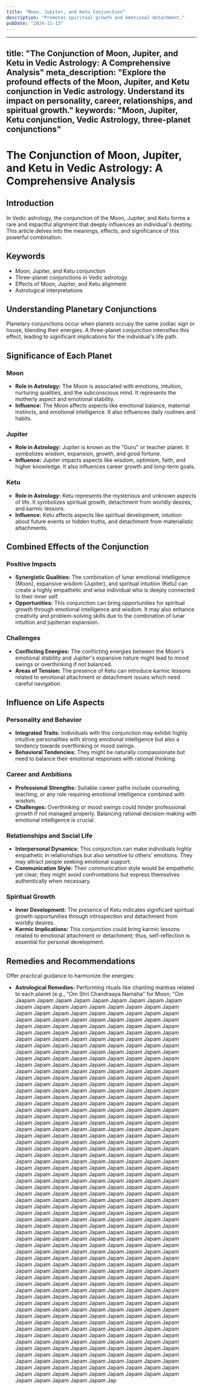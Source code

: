 ```yaml
---
title: "Moon, Jupiter, and Ketu Conjunction"
description: "Promotes spiritual growth and emotional detachment."
pubDate: "2024-11-13"
---
```


--- 
title: "The Conjunction of Moon, Jupiter, and Ketu in Vedic Astrology: A Comprehensive Analysis"
meta_description: "Explore the profound effects of the Moon, Jupiter, and Ketu conjunction in Vedic astrology. Understand its impact on personality, career, relationships, and spiritual growth."
keywords: "Moon, Jupiter, Ketu conjunction, Vedic Astrology, three-planet conjunctions"
---

# The Conjunction of Moon, Jupiter, and Ketu in Vedic Astrology: A Comprehensive Analysis

## Introduction

In Vedic astrology, the conjunction of the Moon, Jupiter, and Ketu forms a rare and impactful alignment that deeply influences an individual's destiny. This article delves into the meanings, effects, and significance of this powerful combination.

## Keywords

- Moon, Jupiter, and Ketu conjunction
- Three-planet conjunctions in Vedic astrology
- Effects of Moon, Jupiter, and Ketu alignment
- Astrological interpretations

## Understanding Planetary Conjunctions

Planetary conjunctions occur when planets occupy the same zodiac sign or house, blending their energies. A three-planet conjunction intensifies this effect, leading to significant implications for the individual's life path.

## Significance of Each Planet

### Moon

- **Role in Astrology:** The Moon is associated with emotions, intuition, nurturing qualities, and the subconscious mind. It represents the motherly aspect and emotional stability.
- **Influence:** The Moon affects aspects like emotional balance, maternal instincts, and emotional intelligence. It also influences daily routines and habits.

### Jupiter

- **Role in Astrology:** Jupiter is known as the "Guru" or teacher planet. It symbolizes wisdom, expansion, growth, and good fortune.
- **Influence:** Jupiter impacts aspects like wisdom, optimism, faith, and higher knowledge. It also influences career growth and long-term goals.

### Ketu

- **Role in Astrology:** Ketu represents the mysterious and unknown aspects of life. It symbolizes spiritual growth, detachment from worldly desires, and karmic lessons.
- **Influence:** Ketu affects aspects like spiritual development, intuition about future events or hidden truths, and detachment from materialistic attachments.

## Combined Effects of the Conjunction

### Positive Impacts

- **Synergistic Qualities:** The combination of lunar emotional intelligence (Moon), expansive wisdom (Jupiter), and spiritual intuition (Ketu) can create a highly empathetic and wise individual who is deeply connected to their inner self.
- **Opportunities:** This conjunction can bring opportunities for spiritual growth through emotional intelligence and wisdom. It may also enhance creativity and problem-solving skills due to the combination of lunar intuition and jupiterian expansion.

### Challenges

- **Conflicting Energies:** The conflicting energies between the Moon's emotional stability and Jupiter's expansive nature might lead to mood swings or overthinking if not balanced.
- **Areas of Tension:** The presence of Ketu can introduce karmic lessons related to emotional attachment or detachment issues which need careful navigation.

## Influence on Life Aspects

### Personality and Behavior

- **Integrated Traits:** Individuals with this conjunction may exhibit highly intuitive personalities with strong emotional intelligence but also a tendency towards overthinking or mood swings.
- **Behavioral Tendencies:** They might be naturally compassionate but need to balance their emotional responses with rational thinking.

### Career and Ambitions

- **Professional Strengths:** Suitable career paths include counseling, teaching, or any role requiring emotional intelligence combined with wisdom.
- **Challenges:** Overthinking or mood swings could hinder professional growth if not managed properly. Balancing rational decision-making with emotional intelligence is crucial.

### Relationships and Social Life

- **Interpersonal Dynamics:** This conjunction can make individuals highly empathetic in relationships but also sensitive to others' emotions. They may attract people seeking emotional support.
- **Communication Style:** Their communication style would be empathetic yet clear; they might avoid confrontations but express themselves authentically when necessary.

### Spiritual Growth

- **Inner Development:** The presence of Ketu indicates significant spiritual growth opportunities through introspection and detachment from worldly desires.
- **Karmic Implications:** This conjunction could bring karmic lessons related to emotional attachment or detachment; thus, self-reflection is essential for personal development.

## Remedies and Recommendations

Offer practical guidance to harmonize the energies:

- **Astrological Remedies:** Performing rituals like chanting mantras related to each planet (e.g., "Om Shri Chandraaya Namaha" for Moon; "Om Jaapam Japam Japam Japam Japam Japam Japam Japam Japam Japam Japam Japam Japam Japam Japam Japam Japam Japam Japam Japam Japam Japam Japam Japam Japam Japam Japam Japam Japam Japam Japam Japam Japam Japam Japam Japam Japam Japam Japam Japam Japam Japam Japam Japam Japam Japam Japam Japam Japam Japam Japam Japam Japam Japam Japam Japam Japam Japam Japam Japam Japam Japam Japam Japam Japam Japam Japam Japam Japam Japam Japam Japam Japam Japam Japam Japam Japam Japam Japam Japam Japam Japam Japam Japam Japam Japam Japam Japam Japam Japam Japam Japam Japam Japam Japam Japam Japam Japam Japam Japam Japam Japam Japam Japam Japam Japam Japam Japam Japam Japam Japam Japam Japam Japam Japam Japam Japam Japam Japam Japam Japam Japam Japam Japam Japam Japam Japam Japam Japam Japam Japam Japam Japam Japam Japam Japam Japam Japam Japam Japam Japam Japam Japam Japam Japam Japam Japam Japam Japam Japam Japam Japam Japam Japam Japam Japam Japam Japam Japam Japam Japam Japam Japam Japam Japam Japam Japam Japam Japam Japam Japam Japam Japam Japam Japam Japam Japam Japam Japam Japam Japam Japam Japam Japam Japam Japam Japam Japam Japam Japam Japam Japam Japam Japam Japam Japam Japam Japam Japam Japam Japam Japam Japam Japam Japam Japam Japam Japam Japam Japam Japam Japam Japam Japam Japam Japam Japam Japam Japam Japam Japam Japam Japam Japam Japam Japam Japam Japam Japam Japam Japam Japam Japam Japam Japam Japam Japam Japam Japam Japam Japam Japam Japam Japam Japam Japam Japam Japam Japam Japam Japam Japam Japam Japam Japam Japam Japam Japam Japam Japam Japam Japam Japam Japam Japam Japam Japam Japam Japam Japam Japam Japam Japam Japam Japam Japam Japam Japam Japam Japam Japam Japam Japam Japam Japam Japam Japam Japam Japam Japam Japam Japam Japam Japam Japam Japam Japam Japam Japam Japam Japam Japam Japam Japam Japam Japam Japam Japam Japam Japam Japam Japam Japam Japam Japam Japam Japam Japam Japam Japam Japam Japam Japam Japam Japam Japam Japam Japam Japam Japam Japam Japam Japam Japam Japam Japam Japam Japam Japam Japam Japam Japam Japam Japam Japam Japam Japam Japam Japam Japam Japam Japam Japam Japam Japam Japam Japam Japam Japam Japam Japam Japam Japam Japam Japam Japam Japam Japam Japam Japam Japam Japam Japam Japam Japam Japam Japam Japam Japam Japam Japam Japam Japam Japam Japam Japam Japam Japam Japam Japam Japam Japam Japam Japam Japam Japam Japam Japam Japam Japam Japam Japam Japam Japam Japam Japam Japam Japam Japam Japam Japam Japam Japam Japam Japam Japam Japam Japam Japam Japam Japam Japam Japam Japam Japam Japam Japam Japam Japam Japam Japam Japam Japam Japam Japam Japam Japam Japam Japam Japam Japam Japam Japam Japam Japam Japam Japam Japam Japam Japam Japam Japam Japam Japam Japam Japam Japam Japam Japam Japam Japam Japam Japam Japam Japam Japam Japam Japam Japam Japam Japam Japam Japam Japam Japam Japam Japam Japam Japam Japam Japam Japam Japam Japam Japam Japam Japam Japam Japam Japam Japam Japam Japam Japam Japam Japam Japam Japam Japam Japam Japam Japam Japam Japam Japam Japam Japam Japam Japam Japam Japam Japam Japam Japam Japam Japam Japam Japam Japam Japam Japam Japam Japam Japam Japam Japam Japam Japam Japam Japam Japam Japam Japam Japam Japam Japam Jap